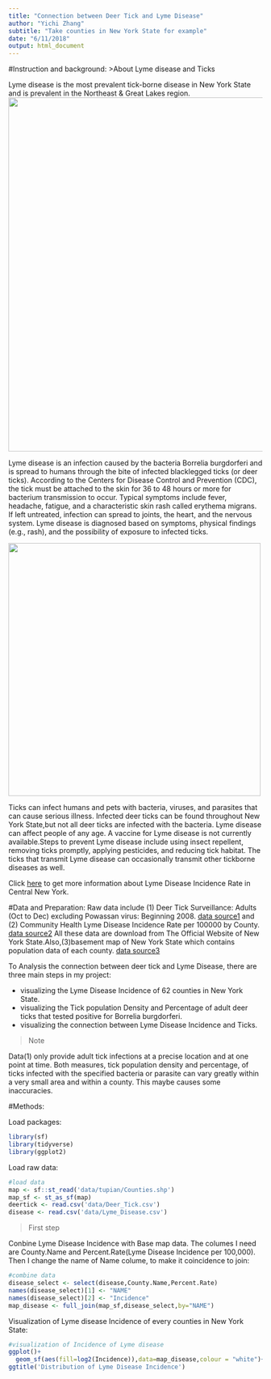 ```yaml
---
title: "Connection between Deer Tick and Lyme Disease"
author: "Yichi Zhang"
subtitle: "Take counties in New York State for example"
date: "6/11/2018"
output: html_document
---
```


#Instruction and background:
>About Lyme disease and Ticks

Lyme disease is the most prevalent tick-borne disease in New York State and is prevalent in the Northeast & Great Lakes region.
<img src="https://c.o0bg.com/rf/image_960w/Boston/2011-2020/2018/05/10/BostonGlobe.com/Metro/Images/lymemap-15798.jpg" width="700">

Lyme disease is an infection caused by the bacteria Borrelia burgdorferi and is spread to humans through the bite of infected blacklegged ticks (or deer ticks). According to the Centers for Disease Control and Prevention (CDC), the tick must be attached to the skin for 36 to 48 hours or more for bacterium transmission to occur. Typical symptoms include fever, headache, fatigue, and a characteristic skin rash called erythema migrans. If left untreated, infection can spread to joints, the heart, and the nervous system. Lyme disease is diagnosed based on symptoms, physical findings (e.g., rash), and the possibility of exposure to infected ticks.

<img src="https://www.purposegames.com/images/games/background/338/338017.png" width="500">

Ticks can infect humans and pets with bacteria, viruses, and parasites that can cause serious illness. Infected deer ticks can be found throughout New York State,but not all deer ticks are infected with the bacteria. Lyme disease can affect people of any age. A vaccine for Lyme disease is not currently available.Steps to prevent Lyme disease include using insect repellent, removing ticks promptly, applying pesticides, and reducing tick habitat. The ticks that transmit Lyme disease can occasionally transmit other tickborne diseases as well.


Click [here](http://www.healthecny.org/index.php?module=indicators&controller=index&action=view&indicatorId=305&localeId=132865) to get more information about Lyme Disease Incidence Rate in Central New York.

#Data and Preparation:
Raw data include (1) Deer Tick Surveillance: Adults (Oct to Dec) excluding Powassan virus: Beginning 2008. [data source1](https://health.data.ny.gov/Health/Deer-Tick-Surveillance-Adults-Oct-to-Dec-excluding/vzbp-i2d4) and (2) Community Health Lyme Disease Incidence Rate per 100000 by County. [data source2](https://health.data.ny.gov/Health/Community-Health-Lyme-Disease-Incidence-Rate-per-1/6sxr-cqij) All these data are download from The Official Website of New York State.Also,(3)basement map of New York State which contains population data of each county. [data source3](https://gis.ny.gov/gisdata/inventories/details.cfm?DSID=1278)

To Analysis the connection between deer tick and Lyme Disease, there are three main steps in my project:

* visualizing the Lyme Disease Incidence of 62 counties in New York State.
* visualizing the Tick population Density and Percentage of adult deer ticks that tested positive for Borrelia burgdorferi.
* visualizing the connection between Lyme Disease Incidence and Ticks.

>Note

Data(1) only provide adult tick infections at a precise location and at one point at time. Both measures, tick population density and percentage, of ticks infected with the specified bacteria or parasite can vary greatly within a very small area and within a county. This maybe causes some inaccuracies.

#Methods:

Load packages:
```r
library(sf)
library(tidyverse)
library(ggplot2)
```

Load raw data:
```r
#load data
map <- sf::st_read('data/tupian/Counties.shp')
map_sf <- st_as_sf(map)
deertick <- read.csv('data/Deer_Tick.csv')
disease <- read.csv('data/Lyme_Disease.csv')
```
>First step

Conbine Lyme Disease Incidence with Base map data. The columes I need are County.Name and Percent.Rate(Lyme Disease Incidence per 100,000). Then I change the name of Name colume, to make it coincidence to join:

```r
#combine data
disease_select <- select(disease,County.Name,Percent.Rate)
names(disease_select)[1] <- "NAME"
names(disease_select)[2] <- "Incidence"
map_disease <- full_join(map_sf,disease_select,by="NAME")
```

Visualization of Lyme disease Incidence of every counties in New York State:


```r
#visualization of Incidence of Lyme disease
ggplot()+
  geom_sf(aes(fill=log2(Incidence)),data=map_disease,colour = "white")+
ggtitle('Distribution of Lyme Disease Incidence')
```
